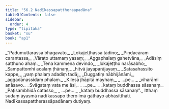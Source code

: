 ```yaml
---
title: "56.2 Nadīkassapattheraapadāna"
tableOfContents: false
sidebar:
  order: 4
type: "tipitaka"
basket: "su"
book: "ap1"
---
```



<DynamicBreadcrumb />

<Division number="29" book="ap1">

<Paragraph number="7701" type="verses" book="ap1">
_“Padumuttarassa bhagavato,_  
_Lokajeṭṭhassa tādino;_  
_Piṇḍacāraṃ carantassa,_  
_Vārato uttamaṃ yasaṃ;_  
_Aggaphalaṃ gahetvāna,_  
_Adāsiṃ satthuno ahaṃ._  

</Paragraph>

</Division>
<Division number="30" book="ap1">

<Paragraph number="7702" type="verses" book="ap1">
_Tena kammena devindo,_  
_lokajeṭṭho narāsabho;_  
_Sampattomhi acalaṃ ṭhānaṃ,_  
_hitvā jayaparājayaṃ._  

</Paragraph>

</Division>
<Division number="31" book="ap1">

<Paragraph number="7703" type="verses" book="ap1">
_Satasahassito kappe,_  
_yaṃ phalaṃ adadiṃ tadā;_  
_Duggatiṃ nābhijānāmi,_  
_aggadānassidaṃ phalaṃ._  

</Paragraph>

</Division>
<Division number="32" book="ap1">

<Paragraph number="7704" type="verses" book="ap1">
_Kilesā jhāpitā mayhaṃ,_  
_ …pe… _  
_viharāmi anāsavo._  

</Paragraph>

</Division>
<Division number="33" book="ap1">

<Paragraph number="7705" type="verses" book="ap1">
_Svāgataṃ vata me āsi,_  
_ …pe… _  
_kataṃ buddhassa sāsanaṃ._  

</Paragraph>

</Division>
<Division number="34" book="ap1">

<Paragraph number="7706" type="verses" book="ap1">
_Paṭisambhidā catasso,_  
_ …pe… _  
_kataṃ buddhassa sāsanaṃ”._  

</Paragraph>

<Paragraph number="7707" book="ap1">
Itthaṃ sudaṃ āyasmā nadīkassapo thero imā gāthāyo abhāsitthāti.

</Paragraph>
</Division>

<Paragraph number="7708" type="center" book="ap1">
Nadīkassapattherassāpadānaṃ dutiyaṃ.
</Paragraph>
